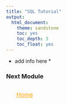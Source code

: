 ```yaml
---
title: "SQL Tutorial"
output: 
  html_document:
    theme: sandstone
    toc: yes
    toc_depth: 3
    toc_float: yes
---
```


* add info here *


### Next Module

<style>
.btn {
  border: none;
  background-color: inherit;
  padding: 14px 28px;
  font-size: 16px;
  cursor: pointer;
  display: inline-block;
  color: orange;
}
.btn:hover {background: #5DADE2;}
</style>


<a class="btn" href="https://sbreitbart.github.io/BGSS_Retreat_2021_Workshop/index.html"> Home </a>

